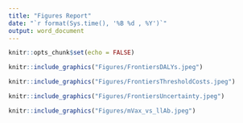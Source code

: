 ```yaml
---
title: "Figures Report"
date: "`r format(Sys.time(), '%B %d , %Y')`"
output: word_document
---
```


```r
knitr::opts_chunk$set(echo = FALSE)
```

```r
knitr::include_graphics("Figures/FrontiersDALYs.jpeg")
```

```r
knitr::include_graphics("Figures/FrontiersThresholdCosts.jpeg")
```

```r
knitr::include_graphics("Figures/FrontiersUncertainty.jpeg")
```

```r
knitr::include_graphics("Figures/mVax_vs_llAb.jpeg")
```



